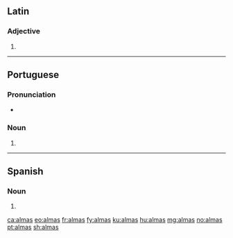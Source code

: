 ==Latin==

===Adjective===
{{la-adj-form|almās}}

# {{inflection of|almus||acc|f|p|lang=la}}

----

==Portuguese==

===Pronunciation===
* {{a|PT}} {{IPA|/ˈaɫ.mɐʃ/|lang=pt}}

===Noun===
{{head|pt|noun form}}

# {{pt-noun form of|alma|onlyf|pl}}

----

==Spanish==

===Noun===
{{head|es|noun form|g=f-p}}

# {{plural of|alma|lang=es}}

[[ca:almas]]
[[eo:almas]]
[[fr:almas]]
[[fy:almas]]
[[ku:almas]]
[[hu:almas]]
[[mg:almas]]
[[no:almas]]
[[pt:almas]]
[[sh:almas]]